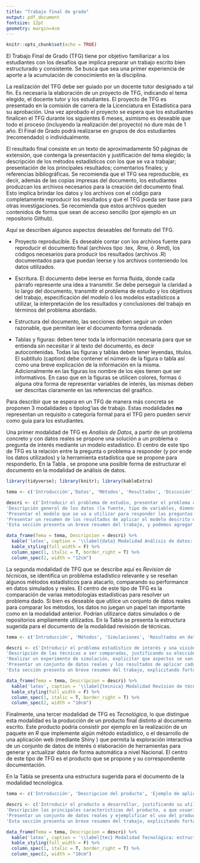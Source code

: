 ```yaml
---
title: "Trabajo final de grado"
output: pdf_document
fontsize: 12pt
geometry: margin=4cm
---
```



```r
knitr::opts_chunk$set(echo = TRUE)
```
<!-- 
El proyecto consiste en el estudio de un caso sugerido por los docentes o por los estudiantes (con el consentimiento previo de los docentes). La idea es que consista en una primer aproximación al análisis estadístico de datos. 
-->

\section{Introducción}
El Trabajo Final de Grado (TFG) tiene por objetivo familiarizar a los estudiantes con los desafíos que implica preparar un trabajo escrito bien estructurado y consistente. Se busca que sea una primer experiencia de aporte a la acumulación de conocimiento en la disciplina. 

\section{Aspectos generales}
La realización del TFG debe ser guiado por un docente tutor designado a tal fin. Es necesaria la elaboración de un proyecto de TFG, indicando el tema elegido, el docente tutor y los estudiantes. El proyecto de TFG es presentado en la comisión de carrera de la Licenciatura en Estadística para su aprobación. Una vez aprobado el proyecto se espera que los estudiantes finalicen el TFG durante los siguientes 6 meses, asimismo es deseable que todo el proceso (incluyendo la realización del proyecto) no dure más de 1 año. El Final de Grado podrá realizarse en grupos de dos estudiantes (recomendado) o individualmente.

El resultado final consiste en un texto de aproximadamente 50 páginas de extensión, que contenga la presentación y  justificación del tema elegido; la descripción de los métodos estadísticos con los que se va a trabajar; presentación de los principales resultados; comentarios finales; y referencias bibliográficas. Se recomienda que el TFG sea reproducible, es decir, además de las copias impresas del documento, los estudiantes produzcan los archivos necesarios para la creación del documento final. Esto implica brindar los datos y los archivos con el código para completamente reproducir los resultados y que el TFG pueda ser base para otras investigaciones.
Se recomienda que estos archivos queden contenidos de forma que sean de acceso sencillo (por ejemplo en un repositorio Github). 


\section{Aspectos de Formato}
Aquí se describen algunos aspectos deseables del formato del TFG.

- Proyecto reproducible. Es deseable contar con los archivos fuente para reproducir el documento final (archivos tipo .tex, .Rnw, ó .Rmd), los códigos necesarios para producir los resultados (archivos .R) documentados para que puedan leerse y los archivos conteniendo los datos utilizados.   

- Escritura. El documento debe leerse en forma fluida, donde cada párrafo represente una idea a transmitir. Se debe perseguir la claridad a lo largo del documento, transmitir el problema de estudio y los objetivos del trabajo, especificación del modelo ó los modelos estadísticos a utilizar, la interpretación de los resultados  y conclusiones del trabajo en términos del problema abordado.     

- Estructura del documento, las secciones deben seguir un orden razonable, que permitan leer el documento forma ordenada.   

- Tablas y figuras: deben tener toda la información necesaria para que se entienda  sin necesitar ir al texto del documento, es decir autocontenidas. Todas las figuras y tablas deben tener leyendas, títulos. El subtítulo (caption) debe contener el número de la figura o tabla así como una breve explicación de la información en la misma.  Adicionalmente en las figuras los nombre de los ejes tienen que ser informativos. En caso que en la figuras se utilicen  colores, formas ó alguna otra forma de representar  variables de interés, las mismas deben ser descritas claramente en las referencias del graáfico.



\section{Modalidades}
Para describir que se espera en un TFG de manera más concreta se proponen 3 modalidades o tipolog\'ias de trabajo. Estas modalidades **no** representan un requisito o categoría formal para el TFG pero pueden servir como guía para los estudiantes. 

  Una primer modalidad de TFG es *Analisis de Datos*, a partir de un problema concreto y con datos reales se propone una solución a un problema o pregunta de interés mediante un modelo estadístico. El centro de este tipo de TFG es la relación entre la pregunta o problema a responder (y por ende los datos utilizados) y la herramienta estadística que se propone para responderlo. En la Tabla \ref{data}, se propone una posible forma de estructurar el documento en la modalidad de análisis de datos. 

```r
library(tidyverse); library(knitr); library(kableExtra)

tema <- c('Introducción','Datos', 'Métodos', 'Resultados', 'Discusión')

descri <- c('Introducir el problema de estudio, presentar el problema científico de interés.' , 
'Descripción general de los datos (la fuente, tipo de variables, dimensiones de los datos). Se sugiere incluir gráficos presentando algún detalle relevante de los datos (exploración de los datos ).',
'Presentar el modelo que se va a utilizar para responder las preguntas. Incluye los parámetros, cómo se va a estimar el modelo, cómo se va a diagnosticar el mismo.', 
'Presentar un resumen de los resultados de aplicar el modelo descrito en Métodos sobre el conjunto de datos descrito en Datos para responder las preguntas o problemas planteados en la Introducción. Es importante interpretar los resultados del modelo en términos del problema de interés', 
'Esta sección presenta un breve resumen del trabajo, y podemos agregar posible problemas de los datos o el modelo utilizado, sugerencias de como se pueden mejorar dichos problemas.') 

data_frame(Tema = tema, Descripcion = descri) %>%
  kable('latex', caption = '\\label{data} Modalidad Análisis de datos: estructura de documento' ) %>%
  kable_styling(full_width = F) %>%
  column_spec(1, italic = T, border_right = T) %>%
  column_spec(2, width = "12cm")
```


La segunda modalidad de TFG que se describe aquí es *Revision de técnicas*, se identifica un problema estadístico relevante y se reseñan algunos métodos estadísticos para atacarlo, comparando su performance en datos simulados y reales. El centro de este tipo de TFG es la comparación de varias metodologías estadísticas para resolver un problema dado. Si bien es deseable que utilice un conjunto de datos reales para comparar los métodos, los datos no juegan un papel tan importante como en la modalidad anterior. Podrían utilizarce datos simulados o de repositorios ampliamente utilizados. 
En la Tabla \ref{tecnica} se presenta la estructura sugerida para el documento de la modalidad revisioón de técnicas.

```r
tema <- c('Introducción', 'Métodos', 'Simulaciones', 'Resultados en datos reales', 'Discusión')

descri <- c('Introducir el problema estadístico de interés y una visión global de los métodos para resolverlo', 
'Descripción de las técnicas a ser comparadas, justificando su elección',
'Realizar un experimento de simulación, explicitar que aspectos se van a contrastar y describir los resultados obtenidos', 
'Presentar un conjunto de datos reales y los resultados de aplicar cada una de las técnicas a los mismos.', 
'Esta sección presenta un breve resumen del trabajo, explicitando fortalezas y debilidades de las técnicas comparadas y sugerencias de como se puede mejorar o ampliar la comparación.') 

data_frame(Tema = tema, Descripcion = descri) %>%
  kable('latex', caption = '\\label{tecnica} Modalidad Revision de técnicas: estructura de documento' ) %>%
  kable_styling(full_width = F) %>%
  column_spec(1, italic = T, border_right = T) %>%
  column_spec(2, width = "10cm")
```

Finalmente, una tercer modalidad de TFG es *Tecnológica*, lo que distingue esta modalidad es la producción de un producto final distinto al documento escrito. Este producto podría consistir por ejemplo en la realización de un paquete en *R* que implemente algún método estadístico, o el desarrollo de una aplicación web (mediante Shiny ) que permita la exploración interactiva de un conjunto de datos de interés ó elaboración de herramientas para generar y actualizar datos de forma automática a nivel Nacional. El centro de este tipo de TFG es el producto que se propone y su correspondiente documentación. 

En la Tabla \ref{tec} se presenta una estructura sugerida para el documento de la modalidad tecnológica.

```r
tema <- c('Introducción', 'Descripcion del producto', 'Ejemplo de aplicacion', 'Discusión')

descri <- c('Introducir el producto a desarrollar, justificando su utilidad', 
'Descripción las principales características del producto, a que usuarios está dirigido y cómo se espera que sea utilizado',
'Presentar un conjunto de datos reales y ejemplificar el uso del producto desarrollado en los mismos.', 
'Esta sección presenta un breve resumen del trabajo, explicitando fortalezas y debilidades del producto y sugerencias de cómo este puede ser mejorado.') 

data_frame(Tema = tema, Descripcion = descri) %>%
  kable('latex', caption = '\\label{tec} Modalidad Tecnológica: estructura de documento' ) %>%
  kable_styling(full_width = F) %>%
  column_spec(1, italic = T, border_right = T) %>%
  column_spec(2, width = "10cm")
```





<!-- ## Introducción -->
<!-- Introducir el problema de estudio, presentar el problema científico de interés.  -->

<!-- ## Datos -->
<!-- Descripción general de los datos (la fuente, tipo de variables, dimensiones de los datos). Se puede incluir algún gráfico o tabla presentando algún detalle relevante de los datos (exploración de los datos ).  -->

<!-- ## Métodos -->
<!-- Presentar el modelo que se va a utilizar para responder las preguntas. Incluye los parámetros, cómo se va a estimar el modelo, cómo se va a monitorear la (falta de) convergencia.  -->

<!-- ## Resultados -->
<!-- Presentar un resumen de los resultados de aplicar el modelo descrito en *Métodos* sobre el conjunto de datos descrito en *Datos* para responder las preguntas o problemas planteados en la *Introducción*.  -->

<!-- Antes de presentar los resultados del modelo, describe un detalle de MCMC, es decir, la cantidad de cadenas y el warm-up utilizados, así como una evaluación de la convergencia. Luego, resume la distribución posterior de los parámetros mediante histogramas de la posterior, o dibujos con intervalos de credibilidad para cada parámetro o también con tablas que tengan una estimación puntual y una por intervalos de los parámetros relevantes. Ademas, debemos agregar que respuestas tenemos de las preguntas de interés.  -->

<!-- ## Discusión o concluciones -->
<!-- Esta sección presenta un breve resumen del trabajo, y podemos agregar posible problemas de los datos o el modelo utilizado, sugerencias de como se pueden mejorar dichos problemas.  -->
